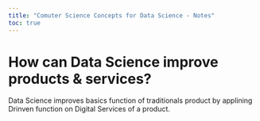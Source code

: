 ```yaml
---
title: "Comuter Science Concepts for Data Science - Notes"
toc: true
---
```


# How can Data Science improve products & services?

Data Science improves basics function of traditionals product by applining Drinven function on Digital Services of a product.

